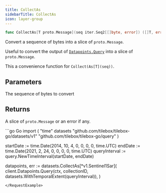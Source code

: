 ```yaml
---
title: CollectAs
sidebarTitle: CollectAs
icon: layer-group
---
```


```go
func CollectAs[T proto.Message](seq iter.Seq2[[]byte, error]) ([]T, error)
```

Convert a sequence of bytes into a slice of `proto.Message`.

Useful to convert the output of [`Datapoints.Query`](/api-reference/go/datasets/Datapoints.Query) into a slice of `proto.Message`.

This a convenience function for `Collect(As[T](seq))`.

## Parameters

<ParamField path="seq" type="iter.Seq2[[]byte, error]">
  The sequence of bytes to convert
</ParamField>

## Returns

A slice of `proto.Message` or an error if any.

<RequestExample>
```go Go
import (
  "time"
  datasets "github.com/tilebox/tilebox-go/datasets/v1"
	"github.com/tilebox/tilebox-go/query"
)

startDate := time.Date(2014, 10, 4, 0, 0, 0, 0, time.UTC) 
endDate := time.Date(2021, 2, 24, 0, 0, 0, 0, time.UTC) 
queryInterval := query.NewTimeInterval(startDate, endDate)

datapoints, err := datasets.CollectAs[*v1.Sentinel1Sar](
    client.Datapoints.Query(ctx, collectionID, datasets.WithTemporalExtent(queryInterval)),
)
```
</RequestExample>
